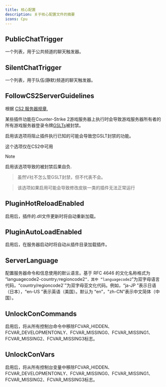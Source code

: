 ```yaml
---
title: 核心配置
description: 关于核心配置文件的摘要
icons: Cpu
---
```



## PublicChatTrigger

一个列表，用于公共频道的聊天触发器。

## SilentChatTrigger

一个列表，用于队伍(静默)频道的聊天触发器。

## FollowCS2ServerGuidelines

根据 [CS2 服务器规章](https://blog.counter-strike.net/index.php/server_guidelines/), 

某些插件功能在Counter-Strike 2游戏服务器上执行时会导致游戏服务器所有者的所有游戏服务器登录令牌[GSLTs](https://help.steampowered.com/zh-cn/faqs/view/07AF-502E-A104-BD4B)被封禁。

启用该选项将阻止插件执行已知的可能会导致您GSLT封禁的功能。

这个选项仅在CS2中可用

> [!NOTE]
> 启用该选项导致的被封禁后果自负.

> 虽然V社不怎么管GSLT封禁，但不代表不会。

> 该选项如果启用可能会导致修改皮肤一类的插件无法正常运行


## PluginHotReloadEnabled

启用后，插件的.dll文件更新时将自动重新加载。

## PluginAutoLoadEnabled

启用后，在服务器启动时将自动从插件目录加载插件。

## ServerLanguage

配置服务器命令和信息使用的默认语言。基于 RFC 4646 的文化名称格式为 “languagecode2-country`/`regioncode2`”，其中 “languagecode2`”为双字母语言代码，“country/regioncode2`”为双字母亚文化代码。例如，“ja-JP ”表示日语（日本），“en-US ”表示英语（美国）。默认为 “en”，"zh-CN"表示中文简体（中国）。

## UnlockConCommands

启用后，将从所有控制台命令中移除FCVAR_HIDDEN、FCVAR_DEVELOPMENTONLY、FCVAR_MISSING0、FCVAR_MISSING1、FCVAR_MISSING2、FCVAR_MISSING3标志。

## UnlockConVars

启用后，将从所有控制台变量中移除FCVAR_HIDDEN、FCVAR_DEVELOPMENTONLY、FCVAR_MISSING0、FCVAR_MISSING1、FCVAR_MISSING2、FCVAR_MISSING3标志。